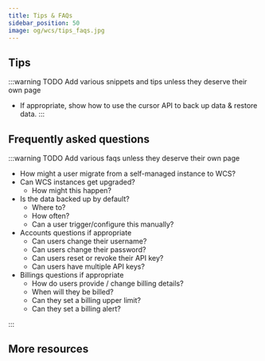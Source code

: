 ```yaml
---
title: Tips & FAQs
sidebar_position: 50
image: og/wcs/tips_faqs.jpg
---
```


## Tips

:::warning TODO
Add various snippets and tips unless they deserve their own page

- If appropriate, show how to use the cursor API to back up data & restore data.
:::

## Frequently asked questions

:::warning TODO
Add various faqs unless they deserve their own page

- How might a user migrate from a self-managed instance to WCS?
- Can WCS instances get upgraded?
    - How might this happen?
- Is the data backed up by default?
    - Where to?
    - How often?
    - Can a user trigger/configure this manually?
- Accounts questions if appropriate
    - Can users change their username?
    - Can users change their password?
    - Can users reset or revoke their API key?
    - Can users have multiple API keys?
- Billings questions if appropriate
    - How do users provide / change billing details?
    - When will they be billed?
    - Can they set a billing upper limit?
    - Can they set a billing alert?

:::

## More resources


<WCSDocsMoreResources />